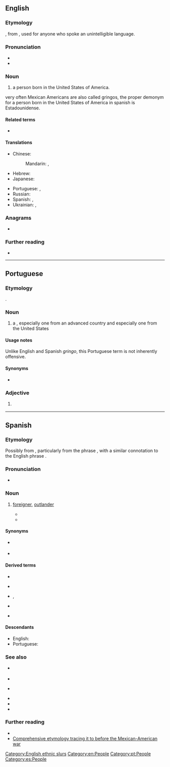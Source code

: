 ==English==

===Etymology===
{{bor|en|es|gringo}}, from {{m|es|griego||Greek}}, used for anyone who spoke an unintelligible language.

===Pronunciation===
* {{IPA|/ɡɹɪŋɡəʊ/|lang=en}}
* {{rhymes|ɪŋɡəʊ|lang=en}}

===Noun===
{{en-noun|s|gringoes}}

# {{lb|en|slang|not a pejorative|in Latin America}} a person born in the United States of America.
very often Mexican Americans are also called gringos, the proper demonym for a person born in the United States of America in spanish is Estadounidense.

====Related terms====
* {{l|en|gringa}} {{qualifier|female}}

====Translations====
{{trans-top|a white person from an English-speaking country}}
* Chinese:
*: Mandarin: {{t|cmn|外國佬|sc=Hani}}, {{t|cmn|外国佬|tr=wàiguólǎo|sc=Hani}}
* Hebrew: {{t+|he|גְּרִינְגּוֹ|sc=Hebr}}
* Japanese: {{t|ja|グリンゴ|tr=guringo|sc=Jpan}}
{{trans-mid}}
* Portuguese: {{t+|pt|gringo|m}}, {{t+|pt|gringa|f}}
* Russian: {{t+|ru|гри́нго|m|f}}
* Spanish: {{t+|es|gringo|m}}, {{t|es|gringa|f}}
* Ukrainian: {{t|uk|ґрі́нґо|m|f|sc=Cyrl}}, {{t|uk|грі́нго|m|f|sc=Cyrl}}
{{trans-bottom}}

===Anagrams===
* {{l|en|goring}}

===Further reading===
* {{pedia}}

[[Category:English ethnic slurs]]
[[Category:en:People]]

----

==Portuguese==

===Etymology===
{{bor|pt|es|gringo}}.

===Noun===
{{pt-noun|m|s|f=gringa}}

# {{lb|pt|colloquial}} a {{l|en|foreigner}}, especially one from an advanced country and especially one from the United States

====Usage notes====
Unlike English and Spanish ''gringo'', this Portuguese term is not inherently offensive.

====Synonyms====
* {{l|pt|estrangero}}

===Adjective===
{{pt-adj|gring|o}}

# {{lb|pt|slang|Brazil}} {{l|en|foreign}} {{gloss|from another country, especially the United States or another advanced one}}
#: {{ux|pt|Aquele cara ali é '''gringo'''.|t=That dude over there is a '''foreigner'''.}}
#: {{ux|pt|Comprei um telefone '''gringo'''.|I bought a '''foreign-made''' telephone.}}

[[Category:pt:People]]

----

==Spanish==

===Etymology===
Possibly from {{m|es|griego||Greek}}, particularly from the phrase {{m|es||[[hablar]] [[en]] [[griego]]|to speak Greek}}, with a similar connotation to the English phrase {{m|en|it's all Greek to me}}.

===Pronunciation===
* {{es-IPA}}

===Noun===
{{es-noun|m|f=gringa}}

# {{lb|es|sometimes|pejorative|Latin America}} [[foreigner]], [[outlander]]
#* {{quote-book
|year=1996
|year_published=
|edition=
|editor=
|author=Félix Rodríguez González
|quotee=Esteban de Terroros y Pando, '''1786'''
|title=Spanish Loanwords in the English Language
|chapter=
|url=http://books.google.com/books?id=09NEuGHh2R8C&pg=PA143&redir_esc=y#v=onepage&q&f=false
|genre=
|publisher=
|isbn=9783110148459
|page=143
|passage=... '''''gringos''''', llaman en Málaga a los extranjeros, que tienen cierta especie de acento, que los priva de una locución fácil, y natural Castellana; y en Madrid dan el mismo, y por la misma causa con particularidad a los irlandeses. — ''gringos is what, in Malaga, they call foreigners who hav a special of accent that prevents them from speaking Castilian easily and naturally; and in Madrid they give the same name, in particular, to the Irish.''
}}
#* {{quote-web
|date=2008-10-08
|year=
|first=
|last=
|author=Antonio Caballero
|authorlink=
|title=El negro gringo (o el gringo negro)
|site=Semana
|url=http://m.semana.com/opinion/articulo/el-negro-gringo-o-gringo-negro/96350-3
|archiveorg=
|accessdate=2014-08-01
|passage=Pero la realidad es más terca que la corrección política, y el hecho real es que Barack Obama, próximo presidente de los Estados Unidos, es un '''gringo''', y es un negro. O, si se prefiere así, es un negro, y es un '''gringo'''. — ''But the reality is more stubborn than political correctness, and the fact is that Barack Obama, the next president of the United States, is a gringo, and is black. Or, if you so prefer, is a black, and a gringo.''
}}

====Synonyms====
* {{l|es|gabacho}} {{qualifier|Mexico}}
* {{l|es|guiri}} {{qualifier|Spain}}

====Derived terms====
* {{l|es|agringar}}
* {{l|es|gringo de agua juca}} {{qualifier|Honduras}}
* {{l|es|Gringolandia}}, {{l|es|gringolandia|g=f}}
* {{l|es|Gringotenango}}
* {{l|es|gringuera|g=f}} {{qualifier|Honduras}}

====Descendants====
* English: {{l|en|gringo}}
* Portuguese: {{l|pt|gringo}}

===See also===
* {{l|es|chele}} {{qualifier|Honduras}}
* {{l|es|cholo}}
* {{l|es|grencho}} {{qualifier|Honduras}}
* {{l|es|güero}}
* {{l|es|pocho}}
* {{l|es|guiri}}

===Further reading===
* {{R:DRAE 2001}}
* [http://www.marrder.com/htw/jan97/editorial.htm Comprehensive etymology tracing it to before the Mexican-American war]

[[Category:es:People]]